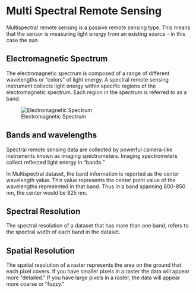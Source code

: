 # Multi Spectral Remote Sensing

Multispectral remote sensing is a passive remote sensing type. This means that the sensor is measuring light energy from an existing source - in this case the sun.

## Electromagnetic Spectrum
The electromagnetic spectrum is composed of a range of different wavelengths or “colors” of light energy. A spectral remote sensing instrument collects light energy within specific regions of the electromagnetic spectrum. Each region in the spectrum is referred to as a band.

![Electromagnetic Spectrum](/Images/electromagnetic_spectrum.png)


## Bands and wavelengths
Spectral remote sensing data are collected by powerful camera-like instruments known as imaging spectrometers. Imaging spectrometers collect reflected light energy in “bands.”

In Multispectral dataset, the band information is reported as the center wavelength value. This value represents the center point value of the wavelengths represented in that band. Thus in a band spanning 800-850 nm, the center would be 825 nm.

## Spectral Resolution
The spectral resolution of a dataset that has more than one band, refers to the spectral width of each band in the dataset. 


## Spatial Resolution
The spatial resolution of a raster represents the area on the ground that each pixel covers. If you have smaller pixels in a raster the data will appear more “detailed.” If you have large pixels in a raster, the data will appear more coarse or “fuzzy.”
